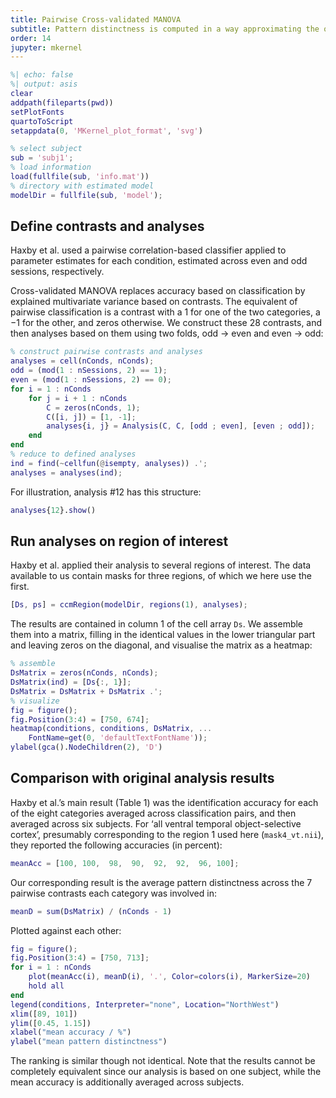 ```yaml
---
title: Pairwise Cross-validated MANOVA
subtitle: Pattern distinctness is computed in a way approximating the original analysis
order: 14
jupyter: mkernel
---
```



```matlab
%| echo: false
%| output: asis
clear
addpath(fileparts(pwd))
setPlotFonts
quartoToScript
setappdata(0, 'MKernel_plot_format', 'svg')
```


```matlab
% select subject
sub = 'subj1';
% load information
load(fullfile(sub, 'info.mat'))
% directory with estimated model
modelDir = fullfile(sub, 'model');
```


## Define contrasts and analyses

Haxby et al. used a pairwise correlation-based classifier applied to parameter estimates for each condition, estimated across even and odd sessions, respectively.

Cross-validated MANOVA replaces accuracy based on classification by explained multivariate variance based on contrasts. The equivalent of pairwise classification is a contrast with a 1 for one of the two categories, a −1 for the other, and zeros otherwise. We construct these 28 contrasts, and then analyses based on them using two folds, odd → even and even → odd:

```matlab
% construct pairwise contrasts and analyses
analyses = cell(nConds, nConds);
odd = (mod(1 : nSessions, 2) == 1);
even = (mod(1 : nSessions, 2) == 0);
for i = 1 : nConds
    for j = i + 1 : nConds
        C = zeros(nConds, 1);
        C([i, j]) = [1, -1];
        analyses{i, j} = Analysis(C, C, [odd ; even], [even ; odd]);
    end
end
% reduce to defined analyses
ind = find(~cellfun(@isempty, analyses)) .';
analyses = analyses(ind);
```

For illustration, analysis #12 has this structure:

```matlab
analyses{12}.show()
```


## Run analyses on region of interest

Haxby et al. applied their analysis to several regions of interest. The data available to us contain masks for three regions, of which we here use the first.

```matlab
[Ds, ps] = ccmRegion(modelDir, regions(1), analyses);
```

The results are contained in column 1 of the cell array `Ds`. We assemble them into a matrix, filling in the identical values in the lower triangular part and leaving zeros on the diagonal, and visualise the matrix as a heatmap:

```matlab
% assemble
DsMatrix = zeros(nConds, nConds);
DsMatrix(ind) = [Ds{:, 1}];
DsMatrix = DsMatrix + DsMatrix .';
% visualize
fig = figure();
fig.Position(3:4) = [750, 674];
heatmap(conditions, conditions, DsMatrix, ...
    FontName=get(0, 'defaultTextFontName'));
ylabel(gca().NodeChildren(2), 'D')
```


## Comparison with original analysis results

Haxby et al.'s main result (Table 1) was the identification accuracy for each of the eight categories averaged across classification pairs, and then averaged across six subjects. For 'all ventral temporal object-selective cortex', presumably corresponding to the region 1 used here (`mask4_vt.nii`), they reported the following accuracies (in percent):


```matlab
meanAcc = [100, 100,  98,  90,  92,  92,  96, 100];
```

Our corresponding result is the average pattern distinctness across the 7 pairwise contrasts each category was involved in:


```matlab
meanD = sum(DsMatrix) / (nConds - 1)
```

Plotted against each other:

```matlab
fig = figure();
fig.Position(3:4) = [750, 713];
for i = 1 : nConds
    plot(meanAcc(i), meanD(i), '.', Color=colors(i), MarkerSize=20)
    hold all
end
legend(conditions, Interpreter="none", Location="NorthWest")
xlim([89, 101])
ylim([0.45, 1.15])
xlabel("mean accuracy / %")
ylabel("mean pattern distinctness")
```

The ranking is similar though not identical. Note that the results cannot be completely equivalent since our analysis is based on one subject, while the mean accuracy is additionally averaged across subjects.


<!-- Copyright © 2023 Carsten Allefeld
SPDX-License-Identifier: GPL-3.0-or-later -->
